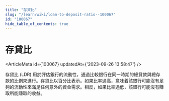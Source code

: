 ```yaml
---
title: "存貸比"
slug: "/learn/wiki/loan-to-deposit-ratio--100067"
id: "100067"
hide_table_of_contents: true
---
```



# 存貸比

<ArticleMeta id={100067} updatedAt={'2023-09-26 13:58:47'} />
<div className='border-solid border-b border-t-0 my-4 border-[var(--ifm-color-gray-300)]' />

存貸比 (LDR) 用於評估銀行的流動性，通過比較銀行在同一時期的總貸款與總存款的比例來進行。存貸比以百分比表示。如果比率過高，意味着該銀行可能沒有足夠的流動性來滿足任何意外的資金需求。相反，如果比率過低，該銀行可能沒有賺取所能賺取的收益。
